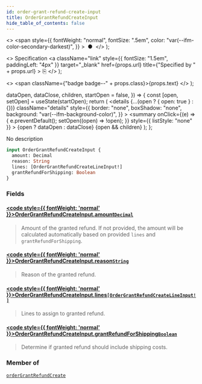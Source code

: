 ```yaml
---
id: order-grant-refund-create-input
title: OrderGrantRefundCreateInput
hide_table_of_contents: false
---
```


  <>
    <span
      style={{
        fontWeight: "normal",
        fontSize: ".5em",
        color: "var(--ifm-color-secondary-darkest)",
      }}
    >
      &nbsp;●&nbsp;
    </span>
  </>
);

  <>
    Specification
    <a
      className="link"
      style={{ fontSize: "1.5em", paddingLeft: "4px" }}
      target="\_blank"
      href={props.url}
      title={"Specified by " + props.url}
    >
      ⎘
    </a>
  </>
);

  <>
    <span className={"badge badge--" + props.class}>{props.text}</span>
  </>
);


  dataOpen,
  dataClose,
  children,
  startOpen = false,
}) => {
  const [open, setOpen] = useState(startOpen);
  return (
    <details
      {...(open ? { open: true } : {})}
      className="details"
      style={{
        border: "none",
        boxShadow: "none",
        background: "var(--ifm-background-color)",
      }}
    >
      <summary
        onClick={(e) => {
          e.preventDefault();
          setOpen((open) => !open);
        }}
        style={{ listStyle: "none" }}
      >
        {open ? dataOpen : dataClose}
      </summary>
      {open && children}
    </details>
  );
};

No description

```graphql
input OrderGrantRefundCreateInput {
  amount: Decimal
  reason: String
  lines: [OrderGrantRefundCreateLineInput!]
  grantRefundForShipping: Boolean
}
```

### Fields

#### [<code style={{ fontWeight: 'normal' }}>OrderGrantRefundCreateInput.<b>amount</b></code>](#)<Bullet />[`Decimal`](../../../api-reference/miscellaneous/scalars/decimal) <Badge class="secondary" text="scalar"/>

> Amount of the granted refund. If not provided, the amount will be calculated automatically based on provided `lines` and `grantRefundForShipping`.

#### [<code style={{ fontWeight: 'normal' }}>OrderGrantRefundCreateInput.<b>reason</b></code>](#)<Bullet />[`String`](../../../api-reference/miscellaneous/scalars/string) <Badge class="secondary" text="scalar"/>

> Reason of the granted refund.

#### [<code style={{ fontWeight: 'normal' }}>OrderGrantRefundCreateInput.<b>lines</b></code>](#)<Bullet />[`[OrderGrantRefundCreateLineInput!]`](../../../api-reference/orders/inputs/order-grant-refund-create-line-input) <Badge class="secondary" text="list"/> <Badge class="secondary" text="input"/>

> Lines to assign to granted refund.
>
> <Badge text="Added in Saleor 3.15" class="secondary margin-bottom--sm" />
>
> <FeaturePreview />

#### [<code style={{ fontWeight: 'normal' }}>OrderGrantRefundCreateInput.<b>grantRefundForShipping</b></code>](#)<Bullet />[`Boolean`](../../../api-reference/miscellaneous/scalars/boolean) <Badge class="secondary" text="scalar"/>

> Determine if granted refund should include shipping costs.
>
> <Badge text="Added in Saleor 3.15" class="secondary margin-bottom--sm" />
>
> <FeaturePreview />

### Member of

[`orderGrantRefundCreate`](../../../api-reference/orders/mutations/order-grant-refund-create) <Badge class="secondary" text="mutation"/>

